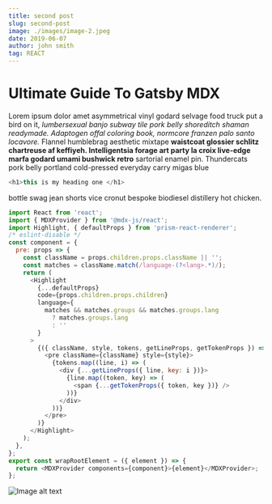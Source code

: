 ```yaml
---
title: second post
slug: second-post
image: ./images/image-2.jpeg
date: 2019-06-07
author: john smith
tag: REACT
---
```


# Ultimate Guide To Gatsby MDX

Lorem ipsum dolor amet asymmetrical vinyl godard selvage food truck put a bird on it, _lumbersexual banjo subway tile pork belly shoreditch shaman readymade. Adaptogen offal coloring book, normcore franzen palo santo locavore._ Flannel humblebrag aesthetic mixtape **waistcoat glossier schlitz chartreuse af keffiyeh. Intelligentsia forage art party la croix live-edge marfa godard umami bushwick retro** sartorial enamel pin.
Thundercats pork belly portland cold-pressed everyday carry migas blue

```javascript 
<h1>this is my heading one </h1>
```
bottle swag jean shorts vice cronut bespoke biodiesel distillery hot chicken.
<div className="code">

```javascript
import React from 'react';
import { MDXProvider } from '@mdx-js/react';
import Highlight, { defaultProps } from 'prism-react-renderer';
/* eslint-disable */
const component = {
  pre: props => {
    const className = props.children.props.className || '';
    const matches = className.match(/language-(?<lang>.*)/);
    return (
      <Highlight
        {...defaultProps}
        code={props.children.props.children}
        language={
          matches && matches.groups && matches.groups.lang
            ? matches.groups.lang
            : ''
        }
      >
        {({ className, style, tokens, getLineProps, getTokenProps }) => (
          <pre className={className} style={style}>
            {tokens.map((line, i) => (
              <div {...getLineProps({ line, key: i })}>
                {line.map((token, key) => (
                  <span {...getTokenProps({ token, key })} />
                ))}
              </div>
            ))}
          </pre>
        )}
      </Highlight>
    );
  },
};
export const wrapRootElement = ({ element }) => {
  return <MDXProvider components={component}>{element}</MDXProvider>;
};
```

</div>

![Image alt text](./images/image-3.jpeg "tooltip")
